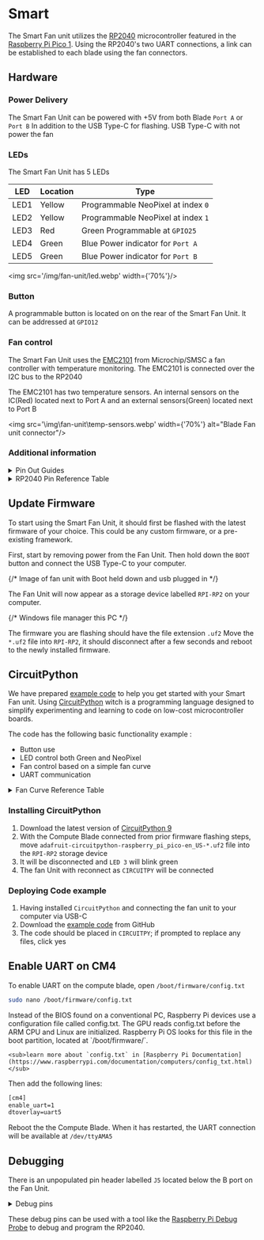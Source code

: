 

# Smart

The Smart Fan unit utilizes the [RP2040](https://www.raspberrypi.com/products/rp2040/specifications/) microcontroller featured in the [Raspberry Pi Pico 1](https://www.raspberrypi.com/documentation/microcontrollers/pico-series.html). Using the RP2040's two UART connections, a link can be established to each blade using the fan connectors.

## Hardware

### Power Delivery
The Smart Fan Unit can be powered with +5V from both Blade `Port A` or `Port B` In addition to the USB Type-C for flashing. USB Type-C with not power the fan

### LEDs

The Smart Fan Unit has 5 LEDs

| LED  | Location | Type                               |
| ---- | -------- | ---------------------------------- |
| LED1 | Yellow   | Programmable NeoPixel at index `0` |
| LED2 | Yellow   | Programmable NeoPixel at index `1` |
| LED3 | Red      | Green Programmable at `GPIO25`     |
| LED4 | Green    | Blue Power indicator for `Port A`  |
| LED5 | Green    | Blue Power indicator for `Port B`  |
<img src='/img/fan-unit/led.webp' width={'70%'}/>

### Button

A programmable button is located on on the rear of the Smart Fan Unit. It can be addressed at `GPIO12`

### Fan control

The Smart Fan Unit uses the [EMC2101](https://www.microchip.com/en-us/product/emc2101) from Microchip/SMSC a fan controller with temperature monitoring. The EMC2101 is connected over the I2C bus to the RP2040

The EMC2101 has two temperature sensors. An internal sensors on the IC(Red) located next to Port A and an external sensors(Green) located next to Port B

<img src='\img\fan-unit\temp-sensors.webp' width={'70%'} alt="Blade Fan unit connector"/>

### Additional information
<details>
  <summary>Pin Out Guides</summary>
  <h3>Smart Fan Unit</h3>
  <img src='/img/fan-unit/smart-gpio.svg' width={'70%'} alt="Smart Fan Unit blade connecter pin out"/>
  <h3>Fan Header</h3>
  <img src='/img/fan-unit/fan-header.svg' width={'70%'}/>
  <h3>J5 Debug Header</h3>
  <img src='/img/fan-unit/j5-debug.svg' width={'70%'}/>
  
</details>

<details>
  <summary>RP2040 Pin Reference Table</summary>

  Pins used by the Smart Fan Unit

  | Pins(RP2040) | Functions         |
  |:------------:|:-----------------:|
  | GPIO1        | UART0 RX          |
  | GPIO2        | UART0 TX          |
  | GPIO4        | I2C-SDA           |
  | GPIO5        | I2C-SCL           |
  | GPIO8        | UART1 TX          |
  | GPIO9        | UART1 RX          |
  | GPIO12       | Button            |
  | GPIO15       | Two NeoPixel LEDs |
  | GPIO16       | Power to Fan      |
  | GPIO25       | LED3              |
</details>


## Update Firmware

To start using the Smart Fan Unit, it should first be flashed with the latest firmware of your choice. This could be any custom firmware, or a pre-existing framework.

First, start by removing power from the Fan Unit. Then hold down the `BOOT` button and connect the USB Type-C to your computer.

{/* Image of fan unit with Boot held down and usb plugged in */}

The Fan Unit will now appear as a storage device labelled `RPI-RP2` on your computer.

{/* Windows file manager this PC */}

The firmware you are flashing should have the file extension `.uf2`
Move the `*.uf2` file into `RPI-RP2`, it should disconnect after a few seconds and reboot to the newly installed firmware.

## CircuitPython

We have prepared [example code](https://github.com/uptime-industries/circuitpy-fan-unit) to help you get started with your Smart Fan unit. Using [CircuitPython](https://circuitpython.org/) witch is a programming language designed to simplify experimenting and learning to code on low-cost microcontroller boards.

The code has the following basic functionality example :
- Button use
- LED control both Green and NeoPixel
- Fan control based on a simple fan curve
- UART communication

<details>
  <summary>Fan Curve Reference Table</summary>

  Fan Curve used in example code

  | Temp Range         | Present Fan Speed |
  | :----------------: | :---------------: |
  | t >= 40C           | 100%              |
  | 35C {"<="} t < 40C | 70%               |
  | 33C {"<="} t < 35C | 60%               |
  | 31C {"<="} t < 33C | 40%               |
  | 29C {"<="} t < 31C | 30%               |
  | 29C < t            | 10%               |
</details>

### Installing CircuitPython
1. Download the latest version of [CircuitPython 9](https://circuitpython.org/board/raspberry_pi_pico/)
2. With the Compute Blade connected from prior firmware flashing steps, move `adafruit-circuitpython-raspberry_pi_pico-en_US-*.uf2` file into the `RPI-RP2` storage device
4. It will be disconnected and `LED 3` will blink green
3. The fan Unit with reconnect as `CIRCUITPY` will be connected

### Deploying Code example

1. Having installed `CircuitPython` and connecting the fan unit to your computer via USB-C
2. Download the [example code](https://github.com/uptime-industries/circuitpy-fan-unit) from GitHub
3. The code should be placed in `CIRCUITPY`; if prompted to replace any files, click yes

## Enable UART on CM4

To enable UART on the compute blade, open `/boot/firmware/config.txt`

```bash 
sudo nano /boot/firmware/config.txt
```

<Admonition type='info'>
    Instead of the BIOS found on a conventional PC, Raspberry Pi devices use a configuration file called config.txt. The GPU reads config.txt before the ARM CPU and Linux are initialized. Raspberry Pi OS looks for this file in the boot partition, located at `/boot/firmware/`.

    <sub>learn more about `config.txt` in [Raspberry Pi Documentation](https://www.raspberrypi.com/documentation/computers/config_txt.html)</sub>
</Admonition>

Then add the following lines:

```txt
[cm4]
enable_uart=1
dtoverlay=uart5
```

Reboot the the Compute Blade. When it has restarted, the UART connection will be available at `/dev/ttyAMA5`

## Debugging

There is an unpopulated pin header labelled `J5` located below the B port on the Fan Unit.

<details>
  <summary>Debug pins</summary>
  <img src='/img/fan-unit/j5-debug.svg' width={'70%'} alt="J5 Debug pins"/>
</details>

These debug pins can be used with a tool like the [Raspberry Pi Debug Probe](https://www.raspberrypi.com/documentation/microcontrollers/debug-probe.html) to debug and program the RP2040.

